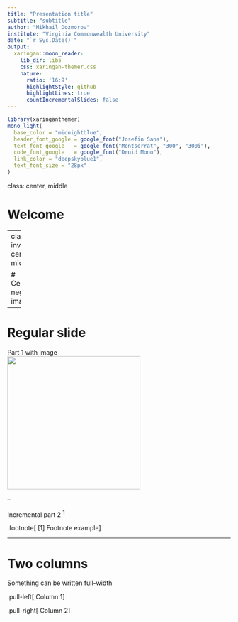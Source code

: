 ```yaml
---
title: "Presentation title"
subtitle: "subtitle"
author: "Mikhail Dozmorov"
institute: "Virginia Commonwealth University"
date: "`r Sys.Date()`"
output:
  xaringan::moon_reader:
    lib_dir: libs
    css: xaringan-themer.css
    nature:
      ratio: '16:9'
      highlightStyle: github
      highlightLines: true
      countIncrementalSlides: false
---
```


```r
library(xaringanthemer)
mono_light(
  base_color = "midnightblue",
  header_font_google = google_font("Josefin Sans"),
  text_font_google   = google_font("Montserrat", "300", "300i"),
  code_font_google   = google_font("Droid Mono"),
  link_color = "deepskyblue1",
  text_font_size = "28px"
)
```

class: center, middle

# Welcome

---
class: inverse, center, middle

# Centered, negative image

---

# Regular slide

Part 1 with image  
<img src="https://upload.wikimedia.org/wikipedia/commons/c/cd/Stray_kitten_Rambo002.jpg" width = 300>

--

Incremental part 2 <sup>1</sup>

.footnote[
[1] Footnote example
]

---

# Two columns

Something can be written full-width

.pull-left[
Column 1
]

.pull-right[
Column 2
]
